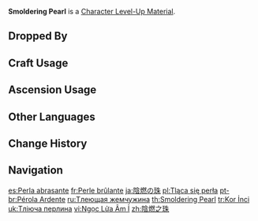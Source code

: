 {{Item Infobox
|title        = Smol&shy;der&shy;ing Pearl
|id           = 113024
|image        = Item Smoldering Pearl.png
|type         = Character Level-Up Materials
|group        = Normal Boss Drops
|invCategory  = Character Development Items
|quality      = 4
|description  = A crystallization of a [[Pyro Hypostasis]] that constantly emits heat.<br>Even the burning flames shall one day grow cold, and even the ashen firewood can will itself back into a raging blaze. It must then be the will of the world that Pyro Hypostases should constantly cool down and heat up, much like the universe teems with endless life... until the fated darkness shall one day descend and bring it all to naught.
|source1      = Dropped by Lv.30+ [[Pyro Hypostasis|Pyro Hypostases]]
}}
'''Smoldering Pearl''' is a [[Character Level-Up Material]].

==Dropped By==
{{Dropped By|level=30}}

==Craft Usage==
{{Craft Usage}}

==Ascension Usage==
{{Ascension Usage}}

==Other Languages==
{{Other Languages
|en      = Smoldering Pearl
|zhs     = 阴燃之珠
|zhs_rm  = Yīn Rán zhī Zhū
|zht     = 陰燃之珠
|zht_rm  = Yīn Rán zhī Zhū
|zh_tl   = Smoldering Pearl
|ja      = 陰燃の珠
|ja_rm   = Innen no Tama{{Assumed}}
|ja_tl   = Shadowflame Pearl
|ko      = 무형의 불 구슬
|ko_rm   = Muhyeong-ui Bul Guseul
|ko_tl   = Formless Fire Marble
|es      = Perla abrasante
|es_tl   = Scorching Pearl
|fr      = Perle brûlante
|fr_tl   = Burning Pearl
|ru      = Тлеющая жемчужина
|ru_tl   = Smoldering Pearl
|th      = Smoldering Pearl
|vi      = Ngọc Lửa Âm Ỉ
|vi_tl   = 
|de      = Schwelende Perle
|de_tl   = Smoldering Pearl
|id      = Smoldering Pearl
|pt      = Pérola Ardente
|pt_tl   = 
|tr      = Kor İnci
|tr_tl   = Ember Pearl
|it      = Perla ardente
|it_tl   = 
}}

==Change History==
{{Change History|2.0}}

==Navigation==
{{Development Item Navbox|Character Level-Up Materials}}

[[es:Perla abrasante]]
[[fr:Perle brûlante]]
[[ja:陰燃の珠]]
[[pl:Tląca się perła]]
[[pt-br:Pérola Ardente]]
[[ru:Тлеющая жемчужина]]
[[th:Smoldering Pearl]]
[[tr:Kor İnci]]
[[uk:Тліюча перлина]]
[[vi:Ngọc Lửa Âm Ỉ]]
[[zh:陰燃之珠]]